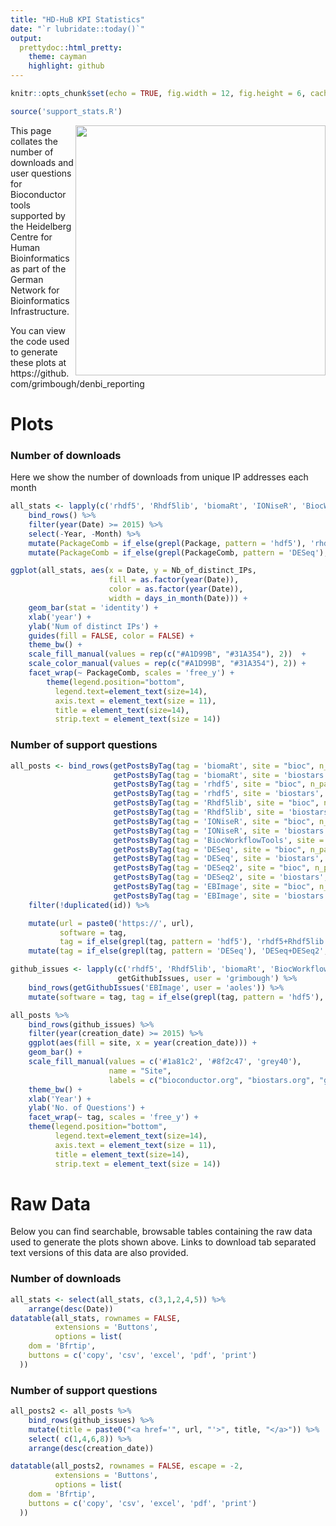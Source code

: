 ```yaml
---
title: "HD-HuB KPI Statistics"
date: "`r lubridate::today()`"
output: 
  prettydoc::html_pretty:
    theme: cayman
    highlight: github
---
```


```r
knitr::opts_chunk$set(echo = TRUE, fig.width = 12, fig.height = 6, cache = TRUE)
```

```r
source('support_stats.R')
```

<a href="http://www.denbi.de"><img src="https://tess.elixir-europe.org/system/content_providers/images/000/000/063/original/deNBI_Logo_rgb.jpg" width="400" align="right"></a>This page collates the number of downloads and user questions for Bioconductor tools supported by the Heidelberg Centre for Human Bioinformatics as part of the German Network for Bioinformatics Infrastructure. 

You can view the code used to generate these plots at https://github.com/grimbough/denbi_reporting

# Plots

### Number of downloads

Here we show the number of downloads from unique IP addresses each month

```r
all_stats <- lapply(c('rhdf5', 'Rhdf5lib', 'biomaRt', 'IONiseR', 'BiocWorkflowTools', 'DESeq', 'DESeq2', 'EBImage'), getBiocStats) %>%
    bind_rows() %>%
    filter(year(Date) >= 2015) %>%
    select(-Year, -Month) %>%
    mutate(PackageComb = if_else(grepl(Package, pattern = 'hdf5'), 'rhdf5+Rhdf5lib', Package)) %>%
    mutate(PackageComb = if_else(grepl(PackageComb, pattern = 'DESeq'), 'DESeq+DESeq2', PackageComb)) 
```

```r
ggplot(all_stats, aes(x = Date, y = Nb_of_distinct_IPs, 
                      fill = as.factor(year(Date)),
                      color = as.factor(year(Date)),
                      width = days_in_month(Date))) + 
    geom_bar(stat = 'identity') +
    xlab('year') +
    ylab('Num of distinct IPs') +
    guides(fill = FALSE, color = FALSE) +
    theme_bw() +
    scale_fill_manual(values = rep(c("#A1D99B", "#31A354"), 2))  +
    scale_color_manual(values = rep(c("#A1D99B", "#31A354"), 2)) +
    facet_wrap(~ PackageComb, scales = 'free_y') +
        theme(legend.position="bottom", 
          legend.text=element_text(size=14),
          axis.text = element_text(size = 11),
          title = element_text(size=14),
          strip.text = element_text(size = 14))
```

### Number of support questions

```r
all_posts <- bind_rows(getPostsByTag(tag = 'biomaRt', site = "bioc", n_pages = 8), 
                       getPostsByTag(tag = 'biomaRt', site = 'biostars', n_pages = 6),
                       getPostsByTag(tag = 'rhdf5', site = "bioc", n_pages = 2), 
                       getPostsByTag(tag = 'rhdf5', site = 'biostars', n_pages = 1),
                       getPostsByTag(tag = 'Rhdf5lib', site = "bioc", n_pages = 1), 
                       getPostsByTag(tag = 'Rhdf5lib', site = 'biostars', n_pages = 1),
                       getPostsByTag(tag = 'IONiseR', site = "bioc", n_pages = 1), 
                       getPostsByTag(tag = 'IONiseR', site = 'biostars', n_pages = 1),
                       getPostsByTag(tag = 'BiocWorkflowTools', site = "bioc", n_pages = 1),
                       getPostsByTag(tag = 'DESeq', site = "bioc", n_pages = 20), 
                       getPostsByTag(tag = 'DESeq', site = 'biostars', n_pages = 10),
                       getPostsByTag(tag = 'DESeq2', site = "bioc", n_pages = 60), 
                       getPostsByTag(tag = 'DESeq2', site = 'biostars', n_pages = 10),
                       getPostsByTag(tag = 'EBImage', site = "bioc", n_pages = 1), 
                       getPostsByTag(tag = 'EBImage', site = 'biostars', n_pages = 1)) %>%
    filter(!duplicated(id)) %>%

    mutate(url = paste0('https://', url),
           software = tag, 
           tag = if_else(grepl(tag, pattern = 'hdf5'), 'rhdf5+Rhdf5lib', tag)) %>%
    mutate(tag = if_else(grepl(tag, pattern = 'DESeq'), 'DESeq+DESeq2', tag))

github_issues <- lapply(c('rhdf5', 'Rhdf5lib', 'biomaRt', 'BiocWorkflowTools', 'IONiseR'),
                        getGithubIssues, user = 'grimbough') %>%
    bind_rows(getGithubIssues('EBImage', user = 'aoles')) %>% 
    mutate(software = tag, tag = if_else(grepl(tag, pattern = 'hdf5'), 'rhdf5+Rhdf5lib', tag))
```

```r
all_posts %>% 
    bind_rows(github_issues) %>%
    filter(year(creation_date) >= 2015) %>% 
    ggplot(aes(fill = site, x = year(creation_date))) + 
    geom_bar() +
    scale_fill_manual(values = c('#1a81c2', '#8f2c47', 'grey40'),
                      name = "Site",
                      labels = c("bioconductor.org", "biostars.org", "github.com")) + 
    theme_bw() + 
    xlab('Year') +
    ylab('No. of Questions') +
    facet_wrap(~ tag, scales = 'free_y') + 
    theme(legend.position="bottom", 
          legend.text=element_text(size=14),
          axis.text = element_text(size = 11),
          title = element_text(size=14),
          strip.text = element_text(size = 14))
```


# Raw Data

Below you can find searchable, browsable tables containing the raw data used to generate the plots shown above.  Links to download tab separated text versions of this data are also provided.

### Number of downloads

```r
all_stats <- select(all_stats, c(3,1,2,4,5)) %>%
    arrange(desc(Date))
datatable(all_stats, rownames = FALSE,
          extensions = 'Buttons', 
          options = list(
    dom = 'Bfrtip',
    buttons = c('copy', 'csv', 'excel', 'pdf', 'print')
  ))
```

### Number of support questions

```r
all_posts2 <- all_posts %>%
    bind_rows(github_issues) %>%
    mutate(title = paste0("<a href='", url, "'>", title, "</a>")) %>%
    select( c(1,4,6,8)) %>%
    arrange(desc(creation_date))

datatable(all_posts2, rownames = FALSE, escape = -2,
          extensions = 'Buttons', 
          options = list(
    dom = 'Bfrtip',
    buttons = c('copy', 'csv', 'excel', 'pdf', 'print')
  ))
```
